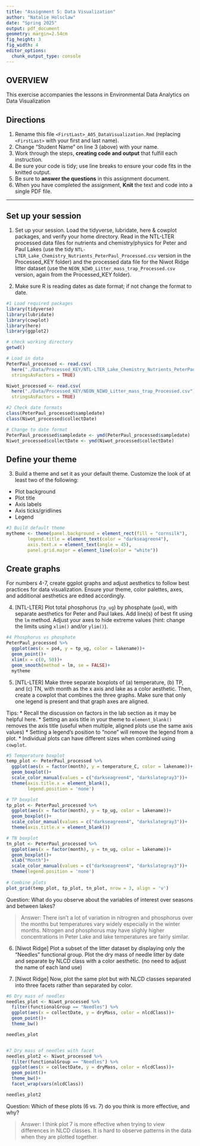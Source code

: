 ```yaml
---
title: "Assignment 5: Data Visualization"
author: "Natalie Holsclaw"
date: "Spring 2025"
output: pdf_document
geometry: margin=2.54cm
fig_height: 3
fig_width: 4
editor_options: 
  chunk_output_type: console
---
```


## OVERVIEW

This exercise accompanies the lessons in Environmental Data Analytics on Data Visualization 

## Directions
1. Rename this file `<FirstLast>_A05_DataVisualization.Rmd` (replacing `<FirstLast>` with your first and last name).
2. Change "Student Name" on line 3 (above) with your name.
3. Work through the steps, **creating code and output** that fulfill each instruction.
4. Be sure your code is tidy; use line breaks to ensure your code fits in the knitted output.
5. Be sure to **answer the questions** in this assignment document.
6. When you have completed the assignment, **Knit** the text and code into a single PDF file.

---

## Set up your session 

1. Set up your session. Load the tidyverse, lubridate, here & cowplot packages, and verify your home directory. Read in the NTL-LTER processed data files for nutrients and chemistry/physics for Peter and Paul Lakes (use the tidy `NTL-LTER_Lake_Chemistry_Nutrients_PeterPaul_Processed.csv` version in the Processed_KEY folder) and the processed data file for the Niwot Ridge litter dataset (use the `NEON_NIWO_Litter_mass_trap_Processed.csv` version, again from the Processed_KEY folder). 

2. Make sure R is reading dates as date format; if not change the format to date.

```r
#1 Load required packages
library(tidyverse)
library(lubridate)
library(cowplot)
library(here)
library(ggplot2)

# check working directory
getwd()

# Load in data
PeterPaul_processed <- read.csv(
  here("./Data/Processed_KEY/NTL-LTER_Lake_Chemistry_Nutrients_PeterPaul_Processed.csv"),
  stringsAsFactors = TRUE)

Niwot_processed <- read.csv(
  here("./Data/Processed_KEY/NEON_NIWO_Litter_mass_trap_Processed.csv"),
  stringsAsFactors = TRUE)

#2 Check date formats
class(PeterPaul_processed$sampledate)
class(Niwot_processed$collectDate)

# Change to date format
PeterPaul_processed$sampledate <- ymd(PeterPaul_processed$sampledate)
Niwot_processed$collectDate <- ymd(Niwot_processed$collectDate)

```
## Define your theme
3. Build a theme and set it as your default theme. Customize the look of at least two of the following: 
 * Plot background
 * Plot title
 * Axis labels
 * Axis ticks/gridlines
 * Legend

```r
#3 Build default theme
mytheme <- theme(panel.background = element_rect(fill = "cornsilk"),
        legend.title = element_text(color = "darkseagreen4"),
        axis.text.x = element_text(angle = 45),
        panel.grid.major = element_line(color = "white"))


```

## Create graphs
For numbers 4-7, create ggplot graphs and adjust aesthetics to follow best practices for data visualization. Ensure your theme, color palettes, axes, and additional aesthetics are edited accordingly.

4. [NTL-LTER] Plot total phosphorus (`tp_ug`) by phosphate (`po4`), with separate aesthetics for Peter and Paul lakes. Add line(s) of best fit using the `lm` method. Adjust your axes to hide extreme values (hint: change the limits using `xlim()` and/or `ylim()`).

```r
#4 Phosphorus vs phosphate
PeterPaul_processed %>% 
  ggplot(aes(x = po4, y = tp_ug, color = lakename))+
  geom_point()+
  xlim(x = c(0, 50))+
  geom_smooth(method = lm, se = FALSE)+
  mytheme

```


5. [NTL-LTER] Make three separate boxplots of (a) temperature, (b) TP, and (c) TN, with month as the x axis and lake as a color aesthetic. Then, create a cowplot that combines the three graphs. Make sure that only one legend is present and that graph axes are aligned. 

Tips:
* Recall the discussion on factors in the lab section as it may be helpful here. 
* Setting an axis title in your theme to `element_blank()` removes the axis title (useful when multiple, aligned plots use the same axis values)
* Setting a legend's position to "none" will remove the legend from a plot.
* Individual plots can have different sizes when combined using `cowplot`.

```r
#5 Temperature boxplot
temp_plot <- PeterPaul_processed %>% 
  ggplot(aes(x = factor(month), y = temperature_C, color = lakename))+
  geom_boxplot()+
  scale_color_manual(values = c("darkseagreen4", "darkslategray3"))+
  theme(axis.title.x = element_blank(), 
        legend.position = 'none')

# TP boxplot
tp_plot <- PeterPaul_processed %>% 
  ggplot(aes(x = factor(month), y = tp_ug, color = lakename))+
  geom_boxplot()+
  scale_color_manual(values = c("darkseagreen4", "darkslategray3"))+
  theme(axis.title.x = element_blank())

# TN boxplot
tn_plot <- PeterPaul_processed %>% 
  ggplot(aes(x = factor(month), y = tn_ug, color = lakename))+
  geom_boxplot()+
  xlab("Month")+
  scale_color_manual(values = c("darkseagreen4", "darkslategray3"))+
  theme(legend.position = 'none')
  
# Combine plots
plot_grid(temp_plot, tp_plot, tn_plot, nrow = 3, align = 'v')

```

Question: What do you observe about the variables of interest over seasons and between lakes? 

> Answer: There isn't  a lot of variation in nitrogren and phosphorus over the months but temperatures vary widely especially in the winter months. Nitrogen and phosphorus may have slighly higher concentrations in Peter Lake and lake temperatures are fairly similar. 

6. [Niwot Ridge] Plot a subset of the litter dataset by displaying only the "Needles" functional group. Plot the dry mass of needle litter by date and separate by NLCD class with a color aesthetic. (no need to adjust the name of each land use)

7. [Niwot Ridge] Now, plot the same plot but with NLCD classes separated into three facets rather than separated by color. 

```r
#6 Dry mass of needles
needles_plot <- Niwot_processed %>% 
  filter(functionalGroup == "Needles") %>% 
  ggplot(aes(x = collectDate, y = dryMass, color = nlcdClass))+
  geom_point()+
  theme_bw()

needles_plot


#7 Dry mass of needles with facet
needles_plot2 <- Niwot_processed %>% 
  filter(functionalGroup == "Needles") %>% 
  ggplot(aes(x = collectDate, y = dryMass, color = nlcdClass))+
  geom_point()+
  theme_bw()+
  facet_wrap(vars(nlcdClass))

needles_plot2

```
Question: Which of these plots (6 vs. 7) do you think is more effective, and why? 

> Answer: I think plot 7 is more effective when trying to view differences in NLCD classes. It is hard to observe patterns in the data when they are plotted together. 